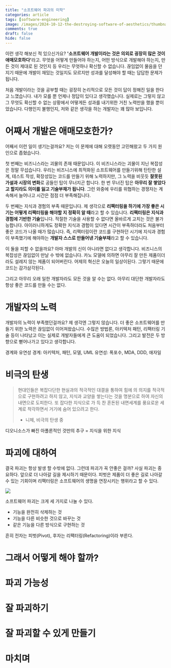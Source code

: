```yaml
---
title: "소프트웨어 파괴의 미학"
categories: article
tags: [software-engineering]
image: /images/2024-10-12-the-destroying-software-of-aesthetics/thumbnail.png
comments: true
draft: false
hide: false
---
```



이런 생각 해보신 적 있으신가요? <strong>'소프트웨어 개발이라는 것은 의외로 굉장히 많은 것이 애매모호하다'</strong>라고. 무엇을 어떻게 만들어야 하는지, 어떤 방식으로 개발해야 하는지, 만든 것이 제대로 된 것인지 등 우리는 무엇하나 확신할 수 없습니다. 끊임없이 물음을 던지기 때문에 개발이 재밌는 것일지도 모르지만 성과를 달성해야 할 때는 답답한 문제가 됩니다.

처음 개발이라는 것을 공부할 때는 굉장히 논리적으로 모든 것이 답이 정해진 일을 한다고 느꼈습니다. 내가 모를 뿐 언제나 정답이 있다고 생각했습니다. 실제로는 그렇지 않고 그 무엇도 확신할 수 없는 상황에서 어떻게든 성과를 내기위한 거친 노력만을 했을 뿐이었습니다. 다행인지 불행인지, 저와 같은 생각을 하는 개발자는 꽤 많아 보입니다.

# 어째서 개발은 애매모호한가?

어째서 이런 일이 생기는걸까요? 저는 이 문제에 대해 오랫동안 고민해왔고 두 가지 원인으로 좁혔습니다.

첫 번째는 비즈니스라는 괴물의 존재 때문입니다. 이 비즈니스라는 괴물이 지닌 복잡성은 정말 무섭습니다. 우리는 비즈니스에 최적화된 소프트웨어를 만들기위해 탄탄한 설계, 테스트 작성, 확장성있는 코드를 만들기 위해 노력하지만, 그 노력을 비웃듯 **잘못된 가설과 시장의 변화**로 공들인 탑이 무너지곤 합니다. 한 번 무너진 탑은 **아무리 잘 쌓았다고 할지라도 의미를 잃고 기술부채가 됩니다**. 그런 와중에 우리를 위협하는 경쟁자는 계속해서 늘어나고 시간은 점점 더 부족해집니다.

두 번째는 지식과 경험의 부족 때문입니다. 제 생각으로 **리팩터링을 하기에 가장 좋은 시기는 어떻게 리팩터링을 해야할 지 정확히 알 때**라고 할 수 있습니다. **리팩터링은 지식과 경험에 기반한 기술**입니다. 적절한 기술을 사용할 수 없다면 올바르게 고치는 것은 불가능합니다. 아이러니하게도 정확한 지식과 경험이 있다면 시간이 부족하더라도 처음부터 좋은 코드가 나올 때가 많습니다. 즉, 리팩터링이란 코드를 구현하던 시기에 지식과 경험이 부족했기에 해야하는 **개발자 스스로 만들어낸 기술부채**라고 할 수 있습니다.

이 둘을 피할 수 없을까요? 아마 개발의 신이 아니라면 없다고 생각합니다. 비즈니스의 복잡성은 끊임없이 만날 수 밖에 없습니다. 카노 모델에 의하면 아무리 잘 만든 제품이더라도 설레지 않는 제품이 되어버린다. 어제의 혁신은 오늘의 일상이된다. 그렇기 때문에 코드는 감가삼각된다.

그리고 아무리 오래 일한 개발자라도 모든 것을 알 수는 없다. 아무리 대단한 개발자라도 항상 좋은 코드를 만들 수는 없다.

# 개발자의 노력

개발자의 노력이 부족했던걸까요? 제 생각엔 그렇지 않습니다. 더 좋은 소프트웨어를 만들기 위한 노력은 끊임없이 이어져왔습니다. 수많은 방법론, 아키텍처 패턴, 리팩터링 기술 등이 나타났고 이는 실제로 개발자들에게 큰 도움이 되었습니다. 그리고 발전은 두 방향으로 뻗어나가고 있다고 생각합니다.

경계와 유연성
경계: 아키텍처, 패턴, 모델, UML
유연성: 폭포수, MDA, DDD, 애자일

# 비극의 탄생

> 현대인들은 복잡다단한 현실과의 적극적인 대결을 통하여 힘에 의 의지를 적극적으로 구현하려고 하지 않고, 지식과 교양을 쌓는다는 것을 명분으로 하여 자신의 내면으로 도피한다. 또 잡다한 지식으로 가 득 찬 혼돈된 내면세계를 풍요로운 세계로 착각하면서 거기에 숨어 있으려고 한다. <br />
> - 니체, 비극의 탄생 중

디오니소스가 빠진 아폴론적인 것만의 추구 = 지식을 위한 지식

# 파괴에 대하여

결국 파괴는 항상 발생 할 수밖에 없다. 그런데 파괴가 꼭 안좋은 걸까? 사실 파괴는 중요하다. 앞으로 더 나아갈 길을 제시하기 때문이다. 피벗은 제품이 더 좋은 길로 나아갈 수 있는 기회이며 리팩터링은 소프트웨어의 생명을 연장시키는 행위라고 할 수 있다.

<Image src="/images/2024-10-12-the-destroying-software-of-aesthetics/category.png" caption="소프트웨어 파괴" />

소프트웨어 파괴는 크게 세 가지로 나눌 수 있다.
* 기능을 완전히 삭제하는 것
* 기능을 다른 비슷한 것으로 바꾸는 것
* 같은 기능을 다른 방식으로 구현하는 것

흔히 전자는 피벗(Pivot), 후자는 리팩터링(Refactoring)이라 부른다. 

# 그래서 어떻게 해야 할까?

# 파괴 가능성

# 잘 파괴하기

# 잘 파괴할 수 있게 만들기

# 마치며
